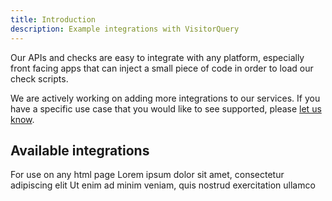 ```yaml
---
title: Introduction
description: Example integrations with VisitorQuery
---
```


Our APIs and checks are easy to integrate with any platform, especially front facing apps that can inject a small piece of code in order to load our check scripts.

We are actively working on adding more integrations to our services. If you have a specific use case that you would like to see supported, please [let us know](https://visitorquery.com/support).

## Available integrations

<CardGroup cols={2}>
  <Card title="Web" icon="html5" href="/integrations/web">
    For use on any html page
  </Card>
  <Card title="React" icon="react">
    Lorem ipsum dolor sit amet, consectetur adipiscing elit
  </Card>
  <Card title="Third Card" icon="whmcs">
    Ut enim ad minim veniam, quis nostrud exercitation ullamco
  </Card>
</CardGroup>
